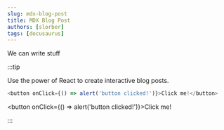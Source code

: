 ```yaml
---
slug: mdx-blog-post
title: MDX Blog Post
authors: [slorber]
tags: [docusaurus]
---
```


We can write stuff


:::tip

Use the power of React to create interactive blog posts.

```js
<button onClick={() => alert('button clicked!')}>Click me!</button>
```

<button onClick={() => alert('button clicked!')}>Click me!</button>

:::

